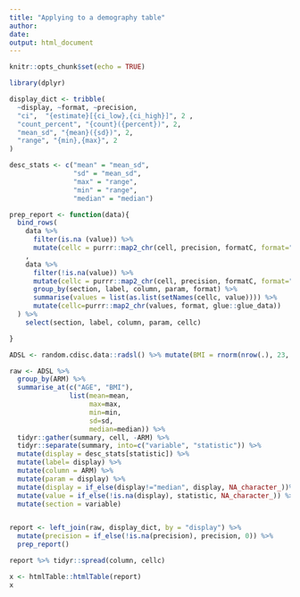 ```yaml
---
title: "Applying to a demography table"
author: 
date: 
output: html_document
---
```

  
```r
knitr::opts_chunk$set(echo = TRUE)
```

```r
library(dplyr)

display_dict <- tribble(
  ~display, ~format, ~precision,
  "ci",  "{estimate}[{ci_low},{ci_high}]", 2 ,
  "count_percent", "{count}({percent})", 2,
  "mean_sd", "{mean}({sd})", 2,
  "range", "{min},{max}", 2
)

desc_stats <- c("mean" = "mean_sd",
                "sd" = "mean_sd",
                "max" = "range",
                "min" = "range",
                "median" = "median")

prep_report <- function(data){
  bind_rows(
    data %>%
      filter(is.na (value)) %>%
      mutate(cellc = purrr::map2_chr(cell, precision, formatC, format="f"))
    ,
    data %>%
      filter(!is.na(value)) %>%
      mutate(cellc = purrr::map2_chr(cell, precision, formatC, format="f")) %>%
      group_by(section, label, column, param, format) %>%
      summarise(values = list(as.list(setNames(cellc, value)))) %>%
      mutate(cellc=purrr::map2_chr(values, format, glue::glue_data))
  ) %>%
    select(section, label, column, param, cellc)

}

ADSL <- random.cdisc.data::radsl() %>% mutate(BMI = rnorm(nrow(.), 23, 2))

raw <- ADSL %>%
  group_by(ARM) %>%
  summarise_at(c("AGE", "BMI"),
               list(mean=mean,
                    max=max,
                    min=min,
                    sd=sd,
                    median=median)) %>%
  tidyr::gather(summary, cell, -ARM) %>%
  tidyr::separate(summary, into=c("variable", "statistic")) %>%
  mutate(display = desc_stats[statistic]) %>%
  mutate(label= display) %>%
  mutate(column = ARM) %>%
  mutate(param = display) %>%
  mutate(display = if_else(display!="median", display, NA_character_))%>%
  mutate(value = if_else(!is.na(display), statistic, NA_character_)) %>%
  mutate(section = variable)


report <- left_join(raw, display_dict, by = "display") %>%
  mutate(precision = if_else(!is.na(precision), precision, 0)) %>%
  prep_report()

report %>% tidyr::spread(column, cellc)

x <- htmlTable::htmlTable(report)
x

```



